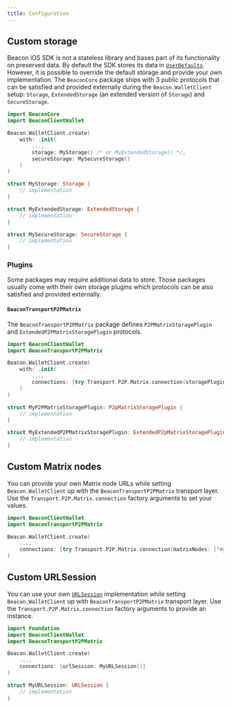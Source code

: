 ```yaml
---
title: Configuration
---
```



<TOCInline toc={toc} />

## Custom storage

Beacon iOS SDK is not a stateless library and bases part of its functionality on preserved data. By default the SDK stores its data in [`UserDefaults`](https://developer.apple.com/documentation/foundation/userdefaults). However, it is possible to override the default storage and provide your own implementation. The `BeaconCore` package ships with 3 public protocols that can be satisfied and provided externally during the `Beacon.WalletClient` setup: `Storage`, `ExtendedStorage` (an extended version of `Storage`) and `SecureStorage`.

```swift
import BeaconCore
import BeaconClientWallet

Beacon.WalletClient.create(
    with: .init(
        ...,
        storage: MyStorage() /* or MyExtendedStorage() */,
        secureStorage: MySecureStorage()
    )
)

struct MyStorage: Storage {
    // implementation
}

struct MyExtendedStorage: ExtendedStorage {
    // implementation
}

struct MySecureStorage: SecureStorage {
    // implementation
}
```

### Plugins

Some packages may require additional data to store. Those packages usually come with their own storage plugins which protocols can be also satisfied and provided externally.

#### `BeaconTransportP2PMatrix`

The `BeaconTransportP2PMatrix` package defines `P2PMatrixStoragePlugin` and `ExtendedP2PMatrixStoragePlugin` protocols.

```swift
import BeaconClientWallet
import BeaconTransportP2PMatrix

Beacon.WalletClient.create(
    with: .init(
        ...,
        connections: [try Transport.P2P.Matrix.connection(storagePlugin: MyP2PMatrixStoragePlugin() /* or MyExtendedP2PMatrixStoragePlugin */)]
    )
)

struct MyP2PMatrixStoragePlugin: P2pMatrixStoragePlugin {
    // implementation
}

struct MyExtendedP2PMatrixStoragePlugin: ExtendedP2pMatrixStoragePlugin {
    // implementation
}
```

<!-- TODO: create separate docs for each module? -->

## Custom Matrix nodes

You can provide your own Matrix node URLs while setting `Beacon.WalletClient` up with the `BeaconTransportP2PMatrix` transport layer. Use the `Transport.P2P.Matrix.connection` factory arguments to set your values.

```swift
import BeaconClientWallet
import BeaconTransportP2PMatrix

Beacon.WalletClient.create(
    ...,
    connections: [try Transport.P2P.Matrix.connection(matrixNodes: ["my.matrix.node"])]
)
```

## Custom URLSession

You can use your own [`URLSession`](https://developer.apple.com/documentation/foundation/urlsession) implementation while setting `Beacon.WalletClient` up with `BeaconTransportP2PMatrix` transport layer. Use the `Transport.P2P.Matrix.connection` factory arguments to provide an instance.

```swift
import Foundation
import BeaconClientWallet
import BeaconTransportP2PMatrix

Beacon.WalletClient.create(
    ...,
    connections: [urlSession: MyURLSession()]
)

struct MyURLSession: URLSession {
    // implementation
}
```
